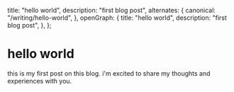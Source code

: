 
  title: "hello world",
  description: "first blog post",
  alternates: {
    canonical: "/writing/hello-world",
  },
  openGraph: {
    title: "hello world",
    description: "first blog post",
  },
};

<GoBackButton />

# hello world

<ViewCounter slug="hello-world" />

this is my first post on this blog. i'm excited to share my thoughts and
experiences with you.
